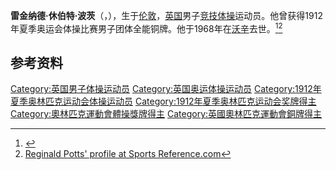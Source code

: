 {{NoteTA|G1=Sports}}
'''雷金纳德·休伯特·波茨'''（{{lang-en|Reginald Hubert Potts}}，{{bd|1892年|1月3日|1968年|3月21日}}），生于[[伦敦|伦敦]]，[[英国|英国]]男子[[竞技体操|竞技体操]]运动员。他曾获得1912年夏季奥运会体操比赛男子团体全能铜牌。他于1968年在[[沃辛|沃辛]]去世。<ref>{{Cite web|title=Reginald POTTS|url=https://www.olympic.org/reginald-potts|accessdate=2021-03-25|work=International Olympic Committee|archive-date=2017-11-16|archive-url=https://web.archive.org/web/20171116191634/https://www.olympic.org/Reginald-Potts|dead-url=no}}</ref><ref>[https://web.archive.org/web/20200418043003/https://www.sports-reference.com/olympics/athletes/po/reginald-potts-1.html Reginald Potts' profile at Sports Reference.com]</ref>

== 参考资料 ==
{{reflist}}

{{Authority control}}
{{DEFAULTSORT:Potts, Reginald}}
[[Category:英国男子体操运动员|Category:英国男子体操运动员]]
[[Category:英国奥运体操运动员|Category:英国奥运体操运动员]]
[[Category:1912年夏季奥林匹克运动会体操运动员|Category:1912年夏季奥林匹克运动会体操运动员]]
[[Category:1912年夏季奥林匹克运动会奖牌得主|Category:1912年夏季奥林匹克运动会奖牌得主]]
[[Category:奧林匹克運動會體操獎牌得主|Category:奧林匹克運動會體操獎牌得主]]
[[Category:英國奧林匹克運動會銅牌得主|Category:英國奧林匹克運動會銅牌得主]]